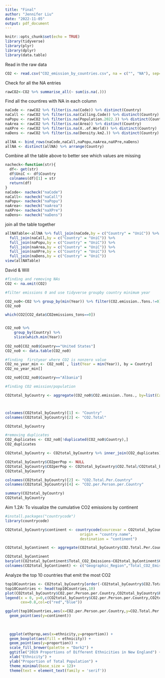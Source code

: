 ```yaml
---
title: "Final"
author: "Jennifer Liu"
date: "2022-11-05"
output: pdf_document
---
```


```r
knitr::opts_chunk$set(echo = TRUE)
library(tidyverse)
library(plyr)
library(dplyr)
library(data.table)
```

Read in the raw data
```r
CO2 <- read.csv("CO2_emission_by_countries.csv", na = c("", "NA"), sep=",")
```

Check for all the NA entries
```r
rawCO2<-CO2 %>% summarise_all(~ sum(is.na(.)))
```

Find all the countires with NA in each column
```r
naCode <- rawCO2 %>% filter(is.na(Code)) %>% distinct(Country) 
naCall <- rawCO2 %>% filter(is.na(Calling.Code)) %>% distinct(Country)
naPopu <- rawCO2 %>% filter(is.na(Population.2022.)) %>% distinct(Country)
naArea <- rawCO2 %>% filter(is.na(Area)) %>% distinct(Country)
naXPre <- rawCO2 %>% filter(is.na(X..of.World)) %>% distinct(Country)
naDens <- rawCO2 %>% filter(is.na(Density.km2.)) %>% distinct(Country)

allNA <- bind_rows(naCode,naCall,naPopu,naArea,naXPre,naDens)
allNA <- distinct(allNA) %>% arrange(Country)
```

Combine all the table above to better see which values are missing
```r
nacheck<-function(str){
  df<- get(str)
  df$UniC <- df$Country
  colnames(df)[1] = str
  return(df)
}
naCode<- nacheck("naCode")
naCall<- nacheck("naCall")
naPopu<- nacheck("naPopu")
naArea<- nacheck("naArea")
naXPre<- nacheck("naXPre")
naDens<- nacheck("naDens")
```

join all the table together
```r
allNATable<-allNA %>% full_join(naCode,by = c("Country" = "UniC")) %>% 
  full_join(naCall,by = c("Country" = "UniC")) %>%
  full_join(naPopu,by = c("Country" = "UniC")) %>%
  full_join(naArea,by = c("Country" = "UniC")) %>%
  full_join(naXPre,by = c("Country" = "UniC")) %>%
  full_join(naDens,by = c("Country" = "UniC"))
view(allNATable)
```

David & Will
```r
#finding and removing NAs
CO2 <- na.omit(CO2)

#filter emissions 0 and use tidyverse groupby country minimum year

CO2_no0<-CO2 %>% group_by(min(Year)) %>% filter(CO2.emission..Tons.!=0)
CO2_no0

which(CO2[CO2_data$CO2emissions_tons==0])


CO2_no0 %>% 
    group_by(Country) %>% 
    slice(which.min(Year))
 
CO2_no0[CO2_no0$Country=="United States"]
CO2_no0 <- data.table(CO2_no0)

#finding  firstyear where CO2 is nonzero value
CO2_no_year_min <- CO2_no0[ , list(Year = min(Year)), by = Country] 
CO2_no_year_min[]

CO2_no0[CO2_no0$Country=="Albania"]
```

```r
#finding CO2 emission/population 

CO2total_byCountry <- aggregate(CO2_no0$CO2.emission..Tons., by=list(Category=CO2_no0$Country), FUN=sum) 



colnames(CO2total_byCountry)[1] <- "Country"
colnames(CO2total_byCountry)[2] <- "CO2.Total"

CO2total_byCountry

#removing duplicates
CO2_duplicates <- CO2_no0[!duplicated(CO2_no0$Country),]
CO2_duplicates 

CO2total_byCountry <- CO2total_byCountry %>% inner_join(CO2_duplicates) %>% select("Country","CO2.Total","Population.2022.")

CO2total_byCountry$CO2perPop <- NULL
CO2total_byCountry$CO2perPop <- CO2total_byCountry$CO2.Total/CO2total_byCountry$Population.2022.
CO2total_byCountry

colnames(CO2total_byCountry)[2] <- "CO2.Total.Per.Country"
colnames(CO2total_byCountry)[4] <- "CO2.per.Person.per.Country"

summary(CO2total_byCountry)
CO2total_byCountry 

```
 
 
 Aim 1.2A: To visualize the cumulative CO2 emissions by continent
```r
#install.packages("countrycode")
library(countrycode)

CO2total_byCountry$continent <- countrycode(sourcevar = CO2total_byCountry[,"Country"],
                                  origin = "country.name",
                                  destination = "continent")

CO2total_byContinent <- aggregate(CO2total_byCountry$CO2.Total.Per.Country, by=list(Category=CO2total_byCountry$continent), FUN=sum)

CO2total_byContinent 
barplot(CO2total_byContinent$Total_CO2_Emissions~CO2total_byContinent$Geographic_Region) #make this plot pretty
colnames(CO2total_byContinent) <- c("Geographic_Region","Total_CO2_Emissions")
```
 
Analyze the top 10 countries that emit the most CO2
```r
top10Countries <- CO2total_byCountry[order(-CO2total_byCountry$CO2.Total.Per.Country),]
top10Countries <- head(top10Countries,10)
plot(CO2total_byCountry$CO2.per.Person.per.Country,CO2total_byCountry$Population.2022.)
legend(x = 0, y=0,c(CO2total_byCountry$CO2.per.Person.per.Country,CO2total_byCountry$Population.2022.),
       cex=0.8,col=c("red","blue"))

ggplot(top10Countries,aes(x=CO2.per.Person.per.Country,y=CO2.Total.Per.Country))+
  geom_point(aes(y=continent))
  
  
  
  ggplot(ethprop,aes(x=ethnicity,y=proportion)) +
  geom_boxplot(aes(fill = ethnicity)) +
  geom_point(aes(y=proportion)) +
  scale_fill_brewer(palette = "Dark2") +
  ggtitle("2019 Proportions of Different Ethnicities in New England") +
  xlab("Ethnicity") +
  ylab("Proportion of Total Population") +
  theme_minimal(base_size = 12)+
  theme(text = element_text(family = 'serif'))

```




